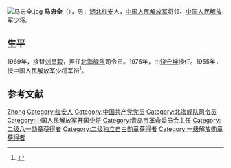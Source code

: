 [[File:马忠全.jpg|thumb]]
'''马忠全'''（{{bd|1914年||1995年|catIdx=M马}}），男，[[湖北|湖北]][[红安|红安]]人，[[中国人民解放军|中国人民解放军]]将领、[[中国人民解放军少将|中国人民解放军少将]]。

== 生平 ==
1969年，接替[[刘昌毅|刘昌毅]]，担任[[北海舰队|北海舰队]]司令员。1975年，由[[饶守坤|饶守坤]]接任。1955年，授[[中国人民解放军少将|中国人民解放军少将]]军衔<ref>{{cite news|title=揭秘：中共首批开国将军的级别是怎样划分的？|url=http://msn.news.ifeng.com/history/jishi/detail_2010_06/13/1620383_0.shtml|accessdate=2012-06-15|newspaper=凤凰网（转自摘自《党史博览》2010年第5期）|date=2010-06-13|deadurl=yes|archiveurl=https://web.archive.org/web/20120620091504/http://msn.news.ifeng.com/history/jishi/detail_2010_06/13/1620383_0.shtml|archivedate=2012-06-20}}</ref>。

== 参考文献 ==
{{reflist}}

{{start box}}
{{s-mil}}
{{succession box|[[刘昌毅|刘昌毅]]|[[饶守坤|饶守坤]]|[[中国人民解放军|中国人民解放军]][[北海舰队|北海舰队]]司令员|1969年8月-1975年8月}}
{{end box}}

{{中国军事人物小作品}}
{{青岛市市长}}
{{中华人民共和国青岛市正职领导人}}

{{Authority control}}
{{DEFAULTSORT:Ma马}}
[[Category:马姓|Zhong]]
[[Category:红安人|Category:红安人]]
[[Category:中国共产党党员|Category:中国共产党党员]]
[[Category:北海舰队司令员|Category:北海舰队司令员]]
[[Category:中国人民解放军开国少将|Category:中国人民解放军开国少将]]
[[Category:青岛市革命委员会主任|Category:青岛市革命委员会主任]]
[[Category:二级八一勋章获得者|Category:二级八一勋章获得者]]
[[Category:二级独立自由勋章获得者|Category:二级独立自由勋章获得者]]
[[Category:一级解放勋章获得者|Category:一级解放勋章获得者]]
